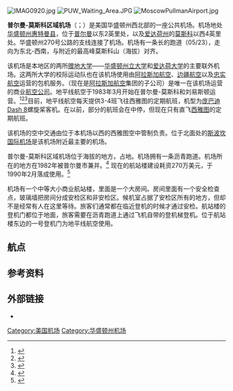 {{Infobox Airport
| name         = 普尔曼-莫斯科区域机场
| nativename   = Pullman–Moscow Regional Airport
| photo        = PUW Terminal.JPG
| photosize    = 280px
| caption      = 2006年7月的主航站楼
| caption2     = 
| IATA         = PUW
| ICAO         = KPUW
| FAA          = PUW
| type         = 公共
| owner        = 普尔曼-莫斯科区域机场委员会
| operator     = 
| city-served  = [[File:Flag_of_United_States.svg|20px]] [[华盛顿州|华盛顿州]][[普尔曼_(华盛顿州)|普尔曼]]和[[爱达荷州|爱达荷州]][[莫斯科_(爱达荷州)|莫斯科]]
| location     = [[File:Flag_of_United_States.svg|20px]] [[美国|美国]][[华盛顿州|华盛顿州]][[惠特曼县|惠特曼县]]
| coordinates  = {{coord|46|44|30|N|117|06|41|W|region:US_type:airport_scale:10000}}
| latd  =  46 | latm  = 44 | lats  = 30 | latNS  = N
| longd = 117 | longm = 06 | longs = 41 | longEW = W
| pushpin_map            = USA Washington
| pushpin_mapsize        = 280
| pushpin_map_caption    = 普尔曼-莫斯科区域机场在华盛顿州的位置
| pushpin_label          = '''KPUW'''
| pushpin_label_position = bottom
| elevation-f  = 2567
| elevation-m  = 
| website      = [http://flypuw.com flypuw.com]
| r1-number    = 05/23
| r1-length-f  = 7101
| r1-length-m  = 
| r1-surface   = 沥青
| stat-year    = 2018
| stat2-header = 旅客人数
| stat2-data   = {{increase}}130943
| footnotes    = 来源: [[美国联邦航空管理局|美国联邦航空管理局]]<ref>https://www.gcr1.com/5010ReportRouter/PUW.pdf</ref><ref>{{Cite web |url=http://www.flypuw.com/wp-content/uploads/2013/08/Airport-Statistics-and-Passenger-Data-2018.pdf |title=存档副本 |access-date=2019-10-21 |archive-date=2019-10-21 |archive-url=https://web.archive.org/web/20191021083423/http://www.flypuw.com/wp-content/uploads/2013/08/Airport-Statistics-and-Passenger-Data-2018.pdf |dead-url=no }}</ref>
}}
[[File:IMAG0920.jpg|thumb]]
[[Image:PUW_Waiting_Area.JPG|thumbnail]]
[[Image:MoscowPullmanAirport.jpg|thumbnail]]

'''普尔曼-莫斯科区域机场'''（{{lang-en|'''Pullman–Moscow Regional Airport'''}}；{{airport codes|PUW|KPUW|PUW}}）是美国华盛顿州西北部的一座公共机场。机场地处[[华盛顿州|华盛顿州]][[惠特曼县|惠特曼县]]，位于[[普尔曼_(华盛顿州)|普尔曼]]以东2英里处，以及[[爱达荷州|爱达荷州]]的[[莫斯科_(爱达荷州)|莫斯科]]以西4英里处。华盛顿州270号公路的支线连接了机场。机场有一条长{{convert|7101|ft|-1}}的跑道（05/23），走向为东北-西南，与附近的最高峰莫斯科山（海拔{{convert|4983|ft}}）对齐。

该机场是本地区的两所[[赠地大学|赠地大学]]——[[华盛顿州立大学|华盛顿州立大学]]和[[爱达荷大学|爱达荷大学]]的主要联外机场。这两所大学的校际运动队也在该机场使用由[[阿拉斯加航空|阿拉斯加航空]]、[[边疆航空|边疆航空]]以及[[忠实航空|忠实航空]]运营的包机服务。{{link-en|地平线航空|Horizon Air}}（现在是[[阿拉斯加航空|阿拉斯加航空]]集团的子公司）是唯一在该机场运营的商业[[航空公司|航空公司]]。地平线航空于1983年3月开始在普尔曼-莫斯科和刘易斯顿运营。<ref name=hrztars>{{cite news |url=https://news.google.com/newspapers?id=hPlLAAAAIBAJ&sjid=0u4DAAAAIBAJ&pg=1887,1957507 |newspaper=Spokesman时评 |location=Spokane, Washington |title=Horizon to add region stops |date=1983年2月5日 |page=9 |accessdate=2016年1月30日 |archive-date=2015年11月23日 |archive-url=https://web.archive.org/web/20151123065050/https://news.google.com/newspapers?id=hPlLAAAAIBAJ&sjid=0u4DAAAAIBAJ&pg=1887,1957507 |dead-url=no }}</ref><ref name=hp3fltqc>{{cite news |url=https://news.google.com/newspapers?id=P5xfAAAAIBAJ&sjid=ojEMAAAAIBAJ&pg=4953,1276464 |newspaper=Lewiston Morning Tribune |location=Idaho |title=Horizon plans three flights to Quad Cities |date=1983年2月5日 |page=5B |accessdate=2016年1月30日 |archive-date=2015年11月23日 |archive-url=https://web.archive.org/web/20151123065750/https://news.google.com/newspapers?id=P5xfAAAAIBAJ&sjid=ojEMAAAAIBAJ&pg=4953,1276464 |dead-url=no }}</ref><ref name=hboalp83>{{cite news |url=https://news.google.com/newspapers?id=gqFfAAAAIBAJ&sjid=DzIMAAAAIBAJ&pg=3262%2C63916 |newspaper=Lewiston Morning Tribune |location=Idaho |title=Horizon begins operations at Lewiston, Pullman |date=1983年3月16日 |page=3B |accessdate=2016年1月30日 |archive-date=2015年11月23日 |archive-url=https://web.archive.org/web/20151123065350/https://news.google.com/newspapers?id=gqFfAAAAIBAJ&sjid=DzIMAAAAIBAJ&pg=3262%2C63916 |dead-url=no }}</ref>目前，地平线航空每天提供3-4班飞往西雅图的定期航班，机型为[[庞巴迪Dash_8|庞巴迪Dash 8]]螺旋桨客机。在以前，部分的航班会在{{link-en|刘易斯顿-内兹珀斯县机场|Lewiston–Nez Perce County Airport}}中停，但现在只有直飞[[西雅图-塔科马国际机场|西雅图]]的定期航班。

该机场的空中交通由位于本机场以西{{convert|250|mi|-1}}的西雅图空中管制负责。位于北面{{convert|90|mi|0}}处的[[斯波坎国际机场|斯波坎国际机场]]是该机场附近最主要的机场。

普尔曼-莫斯科区域机场位于海拔{{convert|2567|ft}}的地方，占地{{convert|467|acre|km2}}。机场拥有一条沥青跑道。机场所在的地方在1982年被普尔曼市兼并。<ref>{{cite news|url=https://news.google.com/newspapers?id=EpUrAAAAIBAJ&sjid=AdEFAAAAIBAJ&pg=4820,1664636|work=Idahonian|location=Moscow|title=Pullman annexes airport|last=Fisher|first=David|date=1988年8月17日|page=1A|accessdate=2016年1月30日|archive-date=2016年5月27日|archive-url=https://web.archive.org/web/20160527040536/https://news.google.com/newspapers?id=EpUrAAAAIBAJ&sjid=AdEFAAAAIBAJ&pg=4820,1664636|dead-url=no}}</ref> 现在的航站楼建设耗资270万美元，于1990年2月落成使用。<ref>{{cite news |url=https://news.google.com/newspapers?id=JpUrAAAAIBAJ&sjid=E9EFAAAAIBAJ&pg=5649%2C1944754 |work=Idahonian |location=Moscow |title=Weather foils plans for first day |last=Semerad |first=Tony |date=1990年2月15日 |page=1A |accessdate=2016年1月30日 |archive-date=2016年5月3日 |archive-url=https://web.archive.org/web/20160503205450/https://news.google.com/newspapers?id=JpUrAAAAIBAJ&sjid=E9EFAAAAIBAJ&pg=5649,1944754 |dead-url=no }}</ref>

机场有一个中等大小商业航站楼，里面是一个大房间。房间里面有一个安全检查点，玻璃墙把房间分成安检区和非安检区。候机室占据了安检区所有的地方，但却不是经常有人在这里等待。旅客们通常都在临近登机的时候才通过安检。航站楼的登机门都位于地面，旅客需要在沥青跑道上通过飞机自带的登机梯登机。位于航站楼东边的一号登机门为地平线航空使用。

== 航点 ==
{{Airport-dest-list
| [[阿拉斯加航空|阿拉斯加航空]]<br>{{nowrap|（由{{link-en|地平线航空|Horizon Air}}营运）}} | [[西雅图-塔科马国际机场|西雅图 / 塔科马]]
}}

== 参考资料 ==
{{reflist}}

== 外部链接 ==
* {{official website|http://flypuw.com}}

{{Major US Airports}}

[[Category:美国机场|Category:美国机场]]
[[Category:华盛顿州机场|Category:华盛顿州机场]]